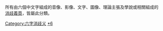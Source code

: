 所有由六個中文字組成的音像、影像、文字、圖像、理論主張及學說或相關組成的[[Wikipedia:消歧義|消歧義頁]]，皆屬此分類。

[[Category:六字消歧义|Category:六字消歧义]]
[[Category:作品消歧義|*6]]